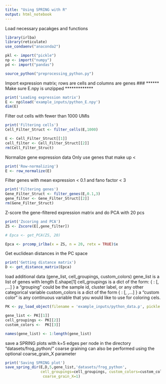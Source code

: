 ```yaml
---
title: "Using SPRING with R"
output: html_notebook
---
```


Load necessary pacakges and functions 

```r
library(irlba)
library(reticulate)
use_condaenv("anaconda2")

pkl <- import("pickle")
np <- import("numpy")
pd <- import("pandas")

source_python("preprocessing_python.py")
```

Import expression matrix; rows are cells and columns are genes
### ****** Make sure E.npy is unzipped *************

```r
print('Loading expression matrix')
E <- np$load('example_inputs/python_E.npy')
dim(E)
```

Filter out cells with fewer than 1000 UMIs

```r
print('Filtering cells')
Cell_Filter_Struct <- filter_cells(E,1000)

E <- Cell_Filter_Struct[[1]]
cell_filter <- Cell_Filter_Struct[[2]]
rm(Cell_Filter_Struct)
```

Normalize gene expression data
Only use genes that make up <

```r
print('Row-normalizing')
E <- row_normalize(E)
```

Filter genes with mean expression < 0.1 and fano factor < 3

```r
print('Filtering genes')
Gene_Filter_Struct <- filter_genes(E,0.1,3)
gene_filter <- Gene_Filter_Struct[[2]]
rm(Gene_Filter_Struct)
```

Z-score the gene-filtered expression matrix and do PCA with 20 pcs

```r
print('Zscoring and PCA')
ZS <- Zscore(E[,gene_filter])

# Epca <- get_PCA(ZS, 20)

Epca <- prcomp_irlba(x = ZS, n = 20, retx = TRUE)$x
```

Get euclidean distances in the PC space

```r
print('Getting distance matrix')
D <- get_distance_matrix(Epca)
```

load additional data (gene_list, cell_groupings, custom_colors)
gene_list is a list of genes with length E.shape[1]
cell_groupings is a dict of the form: { <grouping_name> : [<cell1_label>, <cell2_label>,...] }
a "grouping" could be the sample id, cluster label, or any other categorical variable
custom_colors is a dict of the form { <color_track_name> : [<cell1_value>, <cell2_value>,...] }
a "custom color" is any continuous variable that you would like to use for coloring cels. 

```r
PK <- py_load_object(filename = 'example_inputs/python_data.p', pickle = "pickle")

gene_list <- PK[[1]]
cell_groupings <- PK[[2]]
custom_colors <-  PK[[3]]

names(gene_list) <- 1:length(gene_list)
```

save a SPRING plots with k=5 edges per node in the directory "datasets/frog_python/"
coarse graining can also be performed using the optional coarse_grain_X parameter
     
     
     
```r
print('Saving SPRING plot')
save_spring_dir(E,D,5,gene_list,'datasets/frog_python',
                cell_groupings=cell_groupings, custom_colors=custom_colors,
                 coarse_grain_X=1)
```





